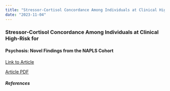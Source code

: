 ```yaml
---
title: "Stressor-Cortisol Concordance Among Individuals at Clinical High-Risk for Psychosis"
date: "2023-11-04"
---
```


### Stressor-Cortisol Concordance Among Individuals at Clinical High-Risk for
#### Psychosis: Novel Findings from the NAPLS Cohort

[Link to Article](https://www.sciencedirect.com/science/article/pii/S0306453020300688?via%3Dihub)

[Article PDF](media/cortisol-stress-psychosis.pdf)

##### References



